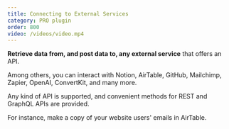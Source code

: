```yaml
---
title: Connecting to External Services
category: PRO plugin
order: 800
video: /videos/video.mp4
---
```


**Retrieve data from, and post data to, any external service** that offers an API.

Among others, you can interact with Notion, AirTable, GitHub, Mailchimp, Zapier, OpenAI, ConvertKit, and many more.

Any kind of API is supported, and convenient methods for REST and GraphQL APIs are provided.

For instance, make a copy of your website users' emails in AirTable.
